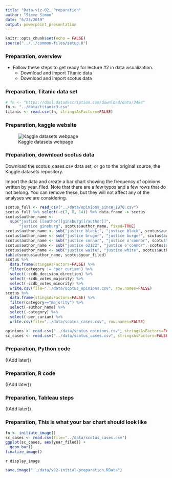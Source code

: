 ```yaml
---
title: "Data-viz-02, Preparation"
author: "Steve Simon"
date: "6/23/2019"
output: powerpoint_presentation
---
```


```r
knitr::opts_chunk$set(echo = FALSE)
source("../../common-files/setup.R")
```

### Preparation, overview

+ Follow these steps to get ready for lecture #2 in data visualization.
  + Download and import Titanic data
  + Download and import scotus data

### Preparation, Titanic data set

```r
# fn <- "https://dasl.datadescription.com/download/data/3484"
fn <- "../data/titanic3.csv"
titanic <- read.csv(fn, stringsAsFactors=FALSE)
```


### Preparation, kaggle website

![Kaggle datasets webpage](../images/external/kaggle-scotus-data.png)

### Preparation, download scotus data

Download the scotus_cases.csv data set, or go to the original source, the Kaggle datasets repository.

Import the data and create a bar chart showing the frequency of opinions written by year_filed. Note that there are a few typos and a few rows that do not belong. You can remove these, but they will not affect any of the analyses we are considering.

```r
scotus_full <- read_csv("../data/opinions_since_1970.csv")
scotus_full %>% select(-c(7, 8, 14)) %>% data.frame -> scotus
scotus$author_name <- 
  sub("justice [[author]]ginsburg[[/author]]", 
      "justice ginsburg", scotus$author_name, fixed=TRUE)
scotus$author_name <- sub("justice black;", "justice black", scotus$author_name)
scotus$author_name <- sub("justice bruger", "justice burger", scotus$author_name)
scotus$author_name <- sub("justice connor", "justice o'connor", scotus$author_name)
scotus$author_name <- sub("justice o2122", "justice o'connor", scotus$author_name)
scotus$author_name <- sub("justice waite", "justice white", scotus$author_name)
table(scotus$author_name, scotus$year_filed)
scotus %>%
  data.frame(stingsAsFactors=FALSE) %>%
  filter(category != "per_curiam") %>%
  select(-scdb_decision_direction) %>%
  select(-scdb_votes_majority) %>%
  select(-scdb_votes_minority) %>%
  write.csv(file="../data/scotus_opinions.csv", row.names=FALSE)
scotus %>%
  data.frame(stingsAsFactors=FALSE) %>%
  filter(category=="majority") %>%
  select(-author_name) %>%
  select(-category) %>%
  select(-per_curiam) %>%
  write.csv(file="../data/scotus_cases.csv", row.names=FALSE)
```

```r
opinions <- read.csv("../data/scotus_opinions.csv", stringsAsFactors=FALSE)           
sc_cases <- read.csv("../data/scotus_cases.csv", stringsAsFactors=FALSE) 
```

### Preparation, Python code

((Add later))

### Preparation, R code

((Add later))

### Preparation, Tableau steps

((Add later))

### Preparation, This is what your bar chart should look like

```r
fn <- initiate_image()
sc_cases <- read.csv(file="../data/scotus_cases.csv")
ggplot(sc_cases, aes(year_filed)) +
  geom_bar()
finalize_image()
```

`r display_image`

```r
save.image("../data/v02-initial-preparation.RData")
```